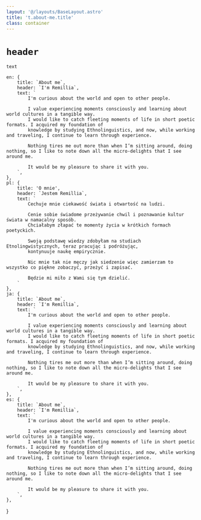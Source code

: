 ```yaml
---
layout: '@/layouts/BaseLayout.astro'
title: 't.about-me.title'
class: container
---
```


# `header`

`text`

    en: {
        title: `About me`,
        header: `I'm Remillia`,
        text: `
            I'm curious about the world and open to other people.

            I value experiencing moments consciously and learning about world cultures in a tangible way.
            I would like to catch fleeting moments of life in short poetic formats. I acquired my foundation of 
            knowledge by studying Ethnolinguistics, and now, while working and traveling, I continue to learn through experience.
            
            Nothing tires me out more than when I’m sitting around, doing nothing, so I like to note down all the micro-delights that I see around me.

            It would be my pleasure to share it with you.
        `,
    },
    pl: {
        title: 'O mnie',
        header: `Jestem Remillia`,
        text: `
            Cechuje mnie ciekawość świata i otwartość na ludzi.

            Cenie sobie świadome przeżywanie chwil i poznawanie kultur świata w namacalny sposób.
            Chciałabym złapać te momenty życia w krótkich formach poetyckich.

            Swoją podstawę wiedzy zdobyłam na studiach Etnolingwistycznych, teraz pracując i podróżując,
            kontynuuje naukę empirycznie.

            Nic mnie tak nie męczy jak siedzenie więc zamierzam to wszystko co piękne zobaczyć, przeżyć i zapisać.

            Będzie mi miło z Wami się tym dzielić. 
        `
    },
    ja: {
        title: `About me`,
        header: `I'm Remillia`,
        text: `
            I'm curious about the world and open to other people.

            I value experiencing moments consciously and learning about world cultures in a tangible way.
            I would like to catch fleeting moments of life in short poetic formats. I acquired my foundation of 
            knowledge by studying Ethnolinguistics, and now, while working and traveling, I continue to learn through experience.
            
            Nothing tires me out more than when I’m sitting around, doing nothing, so I like to note down all the micro-delights that I see around me.

            It would be my pleasure to share it with you.
        `,
    },
    es: {
        title: `About me`,
        header: `I'm Remillia`,
        text: `
            I'm curious about the world and open to other people.

            I value experiencing moments consciously and learning about world cultures in a tangible way.
            I would like to catch fleeting moments of life in short poetic formats. I acquired my foundation of 
            knowledge by studying Ethnolinguistics, and now, while working and traveling, I continue to learn through experience.
            
            Nothing tires me out more than when I’m sitting around, doing nothing, so I like to note down all the micro-delights that I see around me.

            It would be my pleasure to share it with you.
        `,
    },
}